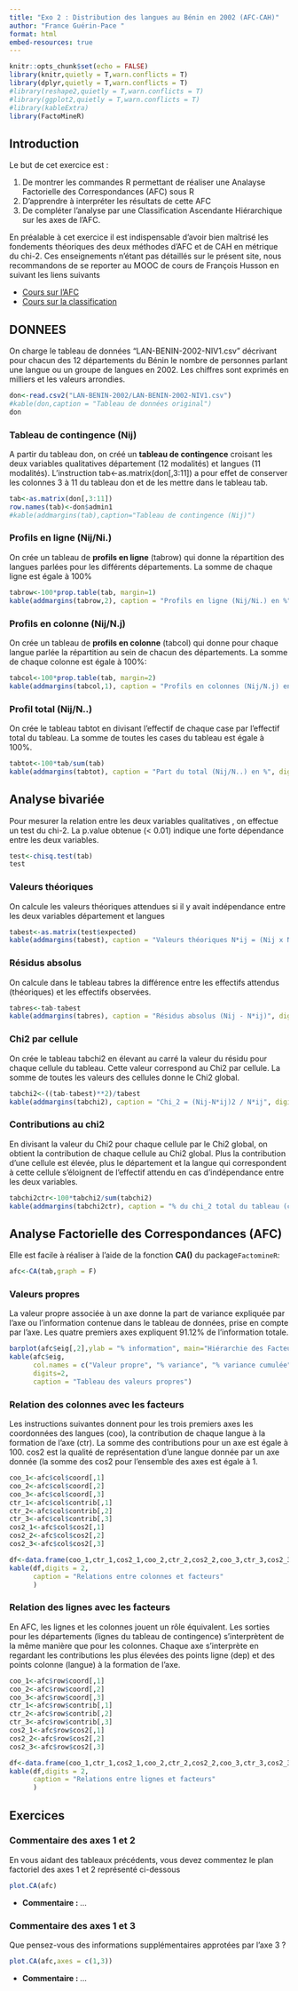 ```yaml
---
title: "Exo 2 : Distribution des langues au Bénin en 2002 (AFC-CAH)"
author: "France Guérin-Pace "
format: html
embed-resources: true
---
```


```r
knitr::opts_chunk$set(echo = FALSE)
library(knitr,quietly = T,warn.conflicts = T)
library(dplyr,quietly = T,warn.conflicts = T)
#library(reshape2,quietly = T,warn.conflicts = T)
#library(ggplot2,quietly = T,warn.conflicts = T)
#library(kableExtra)
library(FactoMineR)
```

## Introduction

Le but de cet exercice est :

1.  De montrer les commandes R permettant de réaliser une Analayse Factorielle des Correspondances (AFC) sous R
2.  D'apprendre à interpréter les résultats de cette AFC
3.  De compléter l'analyse par une Classification Ascendante Hiérarchique sur les axes de l'AFC.

En préalable à cet exercice il est indispensable d'avoir bien maîtrisé les fondements théoriques des deux méthodes d'AFC et de CAH en métrique du chi-2. Ces enseignements n'étant pas détaillés sur le présent site, nous recommandons de se reporter au MOOC de cours de François Husson en suivant les liens suivants

-   [Cours sur l'AFC](https://husson.github.io/MOOC_AnaDo/AFC.html)
-   [Cours sur la classification](https://husson.github.io/MOOC_AnaDo/classif.html)

## DONNEES

On charge le tableau de données "LAN-BENIN-2002-NIV1.csv" décrivant pour chacun des 12 départements du Bénin le nombre de personnes parlant une langue ou un groupe de langues en 2002. Les chiffres sont exprimés en milliers et les valeurs arrondies.

```r
don<-read.csv2("LAN-BENIN-2002/LAN-BENIN-2002-NIV1.csv")
#kable(don,caption = "Tableau de données original")
don
```

### Tableau de contingence (Nij)

A partir du tableau don, on créé un **tableau de contingence** croisant les deux variables qualitatives département (12 modalités) et langues (11 modalités). L'instruction tab\<-as.matrix(don\[,3:11\]) a pour effet de conserver les colonnes 3 à 11 du tableau don et de les mettre dans le tableau tab.

```r
tab<-as.matrix(don[,3:11])
row.names(tab)<-don$admin1
#kable(addmargins(tab),caption="Tableau de contingence (Nij)")

```

### Profils en ligne (Nij/Ni.)

On crée un tableau de **profils en ligne** (tabrow) qui donne la répartition des langues parlées pour les différents départements. La somme de chaque ligne est égale à 100%

```r
tabrow<-100*prop.table(tab, margin=1)
kable(addmargins(tabrow,2), caption = "Profils en ligne (Nij/Ni.) en %", digits=1)
```

### Profils en colonne (Nij/N.j)

On crée un tableau de **profils en colonne** (tabcol) qui donne pour chaque langue parlée la répartition au sein de chacun des départements. La somme de chaque colonne est égale à 100%:

```r
tabcol<-100*prop.table(tab, margin=2)
kable(addmargins(tabcol,1), caption = "Profils en colonnes (Nij/N.j) en %", digits=1)
```

### Profil total (Nij/N..)

On crée le tableau tabtot en divisant l'effectif de chaque case par l'effectif total du tableau. La somme de toutes les cases du tableau est égale à 100%.

```r
tabtot<-100*tab/sum(tab)
kable(addmargins(tabtot), caption = "Part du total (Nij/N..) en %", digits=1)
```

## Analyse bivariée

Pour mesurer la relation entre les deux variables qualitatives , on effectue un test du chi-2. La p.value obtenue (\< 0.01) indique une forte dépendance entre les deux variables.

```r
test<-chisq.test(tab)
test
```

### Valeurs théoriques

On calcule les valeurs théoriques attendues si il y avait indépendance entre les deux variables département et langues

```r
tabest<-as.matrix(test$expected)
kable(addmargins(tabest), caption = "Valeurs théoriques N*ij = (Nij x N.j) /N..", digits=1)
```

### Résidus absolus

On calcule dans le tableau tabres la différence entre les effectifs attendus (théoriques) et les effectifs observées.

```r
tabres<-tab-tabest
kable(addmargins(tabres), caption = "Résidus absolus (Nij - N*ij)", digits=1)
```

### Chi2 par cellule

On crée le tableau tabchi2 en élevant au carré la valeur du résidu pour chaque cellule du tableau. Cette valeur correspond au Chi2 par cellule. La somme de toutes les valeurs des cellules donne le Chi2 global.

```r
tabchi2<-((tab-tabest)**2)/tabest
kable(addmargins(tabchi2), caption = "Chi_2 = (Nij-N*ij)2 / N*ij", digits=1)
```

### Contributions au chi2

En divisant la valeur du Chi2 pour chaque cellule par le Chi2 global, on obtient la contribution de chaque cellule au Chi2 global. Plus la contribution d'une cellule est élevée, plus le département et la langue qui correspondent à cette cellule s'éloignent de l'effectif attendu en cas d'indépendance entre les deux variables.

```r
tabchi2ctr<-100*tabchi2/sum(tabchi2)
kable(addmargins(tabchi2ctr), caption = "% du chi_2 total du tableau (contribution)", digits=2)
```

## Analyse Factorielle des Correspondances (AFC)

Elle est facile à réaliser à l'aide de la fonction **CA()** du package`FactomineR`:

```r
afc<-CA(tab,graph = F)
```

### Valeurs propres

La valeur propre associée à un axe donne la part de variance expliquée par l'axe ou l'information contenue dans le tableau de données, prise en compte par l'axe. Les quatre premiers axes expliquent 91.12% de l'information totale.

```r
barplot(afc$eig[,2],ylab = "% information", main="Hiérarchie des Facteurs",cex.axis = 0.7)
kable(afc$eig,
      col.names = c("Valeur propre", "% variance", "% variance cumulée"),
      digits=2,
      caption = "Tableau des valeurs propres")
```

### Relation des colonnes avec les facteurs

Les instructions suivantes donnent pour les trois premiers axes les coordonnées des langues (coo), la contribution de chaque langue à la formation de l'axe (ctr). La somme des contributions pour un axe est égale à 100. cos2 est la qualité de représentation d'une langue donnée par un axe donnée (la somme des cos2 pour l'ensemble des axes est égale à 1.

```r
coo_1<-afc$col$coord[,1]
coo_2<-afc$col$coord[,2]
coo_3<-afc$col$coord[,3]
ctr_1<-afc$col$contrib[,1]
ctr_2<-afc$col$contrib[,2]
ctr_3<-afc$col$contrib[,3]
cos2_1<-afc$col$cos2[,1]
cos2_2<-afc$col$cos2[,2]
cos2_3<-afc$col$cos2[,3]

df<-data.frame(coo_1,ctr_1,cos2_1,coo_2,ctr_2,cos2_2,coo_3,ctr_3,cos2_3)
kable(df,digits = 2,
      caption = "Relations entre colonnes et facteurs"
      )
```

### Relation des lignes avec les facteurs

En AFC, les lignes et les colonnes jouent un rôle équivalent. Les sorties pour les départements (lignes du tableau de contingence) s'interprètent de la même manière que pour les colonnes. Chaque axe s'interprète en regardant les contributions les plus élevées des points ligne (dep) et des points colonne (langue) à la formation de l'axe.

```r
coo_1<-afc$row$coord[,1]
coo_2<-afc$row$coord[,2]
coo_3<-afc$row$coord[,3]
ctr_1<-afc$row$contrib[,1]
ctr_2<-afc$row$contrib[,2]
ctr_3<-afc$row$contrib[,3]
cos2_1<-afc$row$cos2[,1]
cos2_2<-afc$row$cos2[,2]
cos2_3<-afc$row$cos2[,3]

df<-data.frame(coo_1,ctr_1,cos2_1,coo_2,ctr_2,cos2_2,coo_3,ctr_3,cos2_3)
kable(df,digits = 2,
      caption = "Relations entre lignes et facteurs"
      )
```

## Exercices 

### Commentaire des axes 1 et 2

En vous aidant des tableaux précédents, vous devez commentez le plan factoriel des axes 1 et 2 représenté ci-dessous

```r
plot.CA(afc)
```
- **Commentaire : ** ...


### Commentaire des axes 1 et 3

Que pensez-vous des informations supplémentaires approtées par l'axe 3 ?

```r
plot.CA(afc,axes = c(1,3))
```

- **Commentaire : ** ...